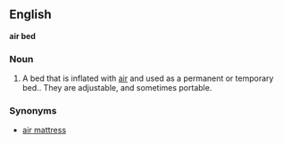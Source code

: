 ==English==
'''air bed'''
===Noun===
# A bed that is inflated with [[air]] and used as a permanent or temporary bed.. They are adjustable, and sometimes portable.

===Synonyms===
*[[air mattress]]